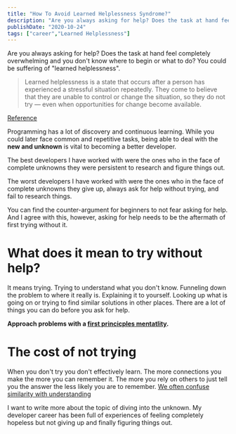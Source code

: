 ```yaml
---
title: "How To Avoid Learned Helplessness Syndrome?"
description: "Are you always asking for help? Does the task at hand feel completely overwhelming and you don't know where to begin or what to do? You could be suffering of "learned helplessness"."
publishDate: "2020-10-24"
tags: ["career","Learned Helplessness"]
---
```


Are you always asking for help? Does the task at hand feel completely overwhelming and you don't know where to begin or what to do? You could be suffering of "learned helplessness". 

> Learned helplessness is a state that occurs after a person has experienced a stressful situation repeatedly. They come to believe that they are unable to control or change the situation, so they do not try — even when opportunities for change become available.

[Reference](https://www.medicalnewstoday.com/articles/325355#:~:text=Learned%20helplessness%20is%20a%20state,opportunities%20for%20change%20become%20available.)

Programming has a lot of discovery and continuous learning. While you could later face common and repetitive tasks, being able to deal with the **new and unknown** is vital to becoming a better developer. 

The best developers I have worked with were the ones who in the face of complete unknowns they were persistent to research and figure things out. 

The worst developers I have worked with were the ones who in the face of complete unknowns they give up,  always ask for help without trying, and fail to research things. 

You can find the counter-argument for beginners to not fear asking for help. And I agree with this, however,  asking for help needs to be the aftermath of first trying without it.

# What does it mean to try without help? 

It means trying. Trying to understand what you don't know. Funneling down the problem to where it really is. Explaining it to yourself. Looking up what is going on or trying to find similar solutions in other places. There are a lot of things you can do before you ask for help. 

**Approach problems with a [first princicples mentatlity](https://jamesclear.com/first-principles).**

# The cost of not trying

When you don't try you don't effectively learn. The more connections you make the more you can remember it. The more you rely on others to just tell you the answer the less likely you are to remember.  [We often confuse similarity with understanding](https://tomprof.stanford.edu/posting/571)

I want to write more about the topic of diving into the unknown. My developer career has been full of experiences of feeling completely hopeless but not giving up and finally figuring things out. 
